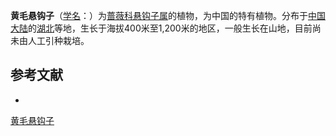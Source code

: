 {{Speciesbox
| name = 黄毛悬钩子
| status = 
| status_system = 
| image =
| genus = Rubus
| species = fusco-rubens
| authority = Focke
}}

'''黄毛悬钩子'''（[[学名|学名]]：{{lang|la|''Rubus fusco-rubens''}}）为[[蔷薇科|蔷薇科]][[悬钩子属|悬钩子属]]的植物，为中国的特有植物。分布于[[中国大陆|中国大陆]]的[[湖北|湖北]]等地，生长于海拔400米至1,200米的地区，一般生长在山地，目前尚未由人工引种栽培。

== 参考文献 ==
<div class="references-small">
* {{cite web| url =http://www.bioinfo.cn/db05/KmzwSpecies.php?action=view&id=19428| title =黄毛悬钩子| work =《中国高等植物数据库全库》| publisher =中国科学院微生物研究所| author =昆明植物研究所| accessdate =2009-02-25| archive-date =2016-03-05| archive-url =https://web.archive.org/web/20160305085909/http://www.bioinfo.cn/db05/KmzwSpecies.php?action=view&id=19428| dead-url =yes}}
</div>

[[Category:悬钩子属|黄毛悬钩子]]


{{植物小作品}}